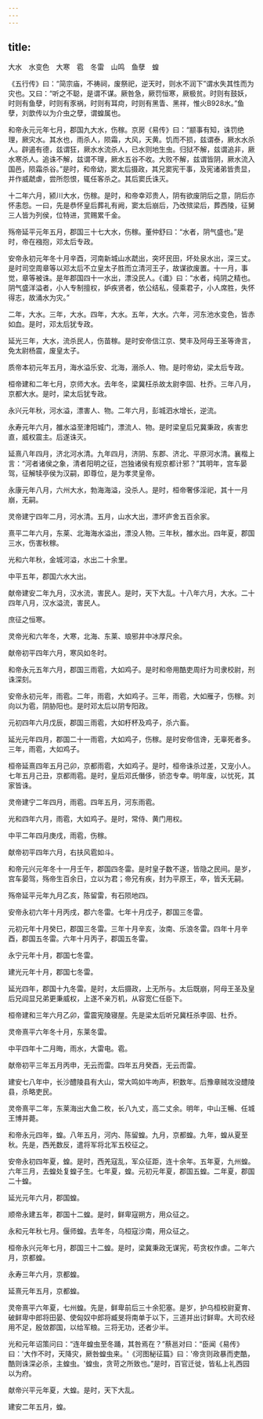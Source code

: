 ```yaml
---
---
---
```

title: 
---

大水　水变色　大寒　雹　冬雷　山鸣　鱼孽　蝗

《五行传》曰：“简宗庙，不祷祠，废祭祀，逆天时，则水不润下”谓水失其性而为灾也。又曰：“听之不聪，是谓不谋。厥咎急，厥罚恒寒，厥极贫。时则有鼓妖，时则有鱼孽，时则有豕祸，时则有耳疴，时则有黑眚、黑祥，惟火B928水。”鱼孽，刘歆传以为介虫之孽，谓蝗属也。

和帝永元元年七月，郡国九大水，伤稼。京房《易传》曰：“颛事有知，诛罚绝理，厥灾水。其水也，雨杀人，陨霜，大风，天黄。饥而不损，兹谓泰，厥水水杀人。辟遏有德，兹谓狂，厥水水流杀人，已水则地生虫。归狱不解，兹谓追非，厥水寒杀人。追诛不解，兹谓不理，厥水五谷不收。大败不解，兹谓皆阴，厥水流入国邑，陨霜杀谷。”是时，和帝幼，窦太后摄政，其兄窦宪干事，及宪诸弟皆贵显，并作威虣虐，尝所怨恨，辄任客杀之。其后窦氏诛灭。

十二年六月，颍川大水，伤稼。是时，和帝幸邓贵人，阴有欲废阴后之意，阴后亦怀恚怨。一曰，先是恭怀皇后葬礼有阙，窦太后崩后，乃改殡梁后，葬西陵，征舅三人皆为列侯，位特进，赏赐累千金。

殇帝延平元年五月，郡国三十七大水，伤稼。董仲舒曰：“水者，阴气盛也。”是时，帝在襁抱，邓太后专政。

安帝永初元年冬十月辛酉，河南新城山水虣出，突坏民田，坏处泉水出，深三丈。是时司空周章等以邓太后不立皇太子胜而立清河王子，故谋欲废置。十一月，事觉，章等被诛。是年郡国四十一水出，漂没民人。《谶》曰：“水者，纯阴之精也。阴气盛洋溢者，小人专制擅权，妒疾贤者，依公结私，侵乘君子，小人席胜，失怀得志，故涌水为灾。”

二年，大水。三年，大水。四年，大水。五年，大水。六年，河东池水变色，皆赤如血。是时，邓太后犹专政。

延光三年，大水，流杀民人，伤苗稼。是时安帝信江京、樊丰及阿母王圣等谗言，免太尉杨震，废皇太子。

质帝本初元年五月，海水溢乐安、北海，溺杀人、物。是时帝幼，梁太后专政。

桓帝建和二年七月，京师大水。去年冬，梁冀枉杀故太尉李固、杜乔。三年八月，京都大水。是时，梁太后犹专政。

永兴元年秋，河水溢，漂害人、物。二年六月，彭城泗水增长，逆流。

永寿元年六月，雒水溢至津阳城门，漂流人、物。是时梁皇后兄冀秉政，疾害忠直，威权震主。后遂诛灭。

延熹八年四月，济北河水清。九年四月，济阴、东郡、济北、平原河水清。襄楷上言：“河者诸侯之象，清者阳明之征，岂独诸侯有规京都计邪？”其明年，宫车晏驾，征解犊亭侯为汉嗣，即尊位，是为孝灵皇帝。

永康元年八月，六州大水，勃海海溢，没杀人。是时，桓帝奢侈淫祀，其十一月崩，无嗣。

灵帝建宁四年二月，河水清。五月，山水大出，漂坏庐舍五百余家。

熹平二年六月，东莱、北海海水溢出，漂没人物。三年秋，雒水出。四年夏，郡国三水，伤害秋稼。

光和六年秋，金城河溢，水出二十余里。

中平五年，郡国六水大出。

献帝建安二年九月，汉水流，害民人。是时，天下大乱。十八年六月，大水。二十四年八月，汉水溢流，害民人。

庶征之恒寒。

灵帝光和六年冬，大寒，北海、东莱、琅邪井中冰厚尺余。

献帝初平四年六月，寒风如冬时。

和帝永元五年六月，郡国三雨雹，大如鸡子。是时和帝用酷吏周纡为司隶校尉，刑诛深刻。

安帝永初元年，雨雹。二年，雨雹，大如鸡子。三年，雨雹，大如雁子，伤稼。刘向以为雹，阴胁阳也。是时邓太后以阴专阳政。

元初四年六月戊辰，郡国三雨雹，大如杅杯及鸡子，杀六畜。

延光元年四月，郡国二十一雨雹，大如鸡子，伤稼。是时安帝信谗，无辜死者多。三年，雨雹，大如鸡子。

桓帝延熹四年五月己卯，京都雨雹，大如鸡子。是时，桓帝诛杀过差，又宠小人。七年五月己丑，京都雨雹。是时，皇后邓氏僭侈，骄恣专幸。明年废，以忧死，其家皆诛。

灵帝建宁二年四月，雨雹。四年五月，河东雨雹。

光和四年六月，雨雹，大如鸡子。是时，常侍、黄门用权。

中平二年四月庚戌，雨雹，伤稼。

献帝初平四年六月，右扶风雹如斗。

和帝元兴元年冬十一月壬午，郡国四冬雷。是时皇子数不遂，皆隐之民间。是岁，宫车晏驾，殇帝生百余日，立以为君；帝兄有疾，封为平原王，卒，皆夭无嗣。

殇帝延平元年九月乙亥，陈留雷，有石陨地四。

安帝永初六年十月丙戌，郡六冬雷。七年十月戊子，郡国三冬雷。

元初元年十月癸巳，郡国三冬雷。三年十月辛亥，汝南、乐浪冬雷。四年十月辛酉，郡国五冬雷。六年十月丙子，郡国五冬雷。

永宁元年十月，郡国七冬雷。

建光元年十月，郡国七冬雷。

延光四年，郡国十九冬雷。是时，太后摄政，上无所与。太后既崩，阿母王圣及皇后兄阎显兄弟更秉威权，上遂不亲万机，从容宽仁任臣下。

桓帝建和三年六月乙卯，雷震宪陵寝屋。先是梁太后听兄冀枉杀李固、杜乔。

灵帝熹平六年冬十月，东莱冬雷。

中平四年十二月晦，雨水，大雷电。雹。

献帝初平三年五月丙申，无云而雷。四年五月癸酉，无云而雷。

建安七八年中，长沙醴陵县有大山，常大鸣如牛呴声，积数年。后豫章贼攻没醴陵县，杀略吏民。

灵帝熹平二年，东莱海出大鱼二枚，长八九丈，高二丈余。明年，中山王暢、任城王博并薨。

和帝永元四年，蝗。八年五月，河内、陈留蝗。九月，京都蝗。九年，蝗从夏至秋。先是，西羌数反，遣将军将北军五校征之。

安帝永初四年夏，蝗。是时，西羌寇乱，军众征距，连十余年。五年夏，九州蝗。六年三月，去蝗处复蝗子生。七年夏，蝗。元初元年夏，郡国五蝗。二年夏，郡国二十蝗。

延光元年六月，郡国蝗。

顺帝永建五年，郡国十二蝗。是时，鲜卑寇朔方，用众征之。

永和元年秋七月。偃师蝗。去年冬，乌桓寇沙南，用众征之。

桓帝永兴元年七月，郡国三十二蝗。是时，梁冀秉政无谋宪，苟贪权作虐。二年六月，京都蝗。

永寿三年六月，京都蝗。

延熹元年五月，京都蝗。

灵帝熹平六年夏，七州蝗。先是，鲜卑前后三十余犯塞。是岁，护乌桓校尉夏育、破鲜卑中郎将田晏、使匈奴中郎将臧旻将南单于以下，三道并出讨鲜卑。大司农经用不足，殷敛郡国，以给军粮。三将无功，还者少半。

光和元年诏策问曰：“连年蝗虫至冬踊，其咎焉在？”蔡邕对曰：“臣闻《易传》曰：'大作不时，天降灾，厥咎蝗虫来。'《河图秘征篇》曰：'帝贪则政暴而吏酷，酷则诛深必杀，主蝗虫。'蝗虫，贪苛之所致也。”是时，百官迁徙，皆私上礼西园以为府。

献帝兴平元年夏，大蝗。是时，天下大乱。

建安二年五月，蝗。

